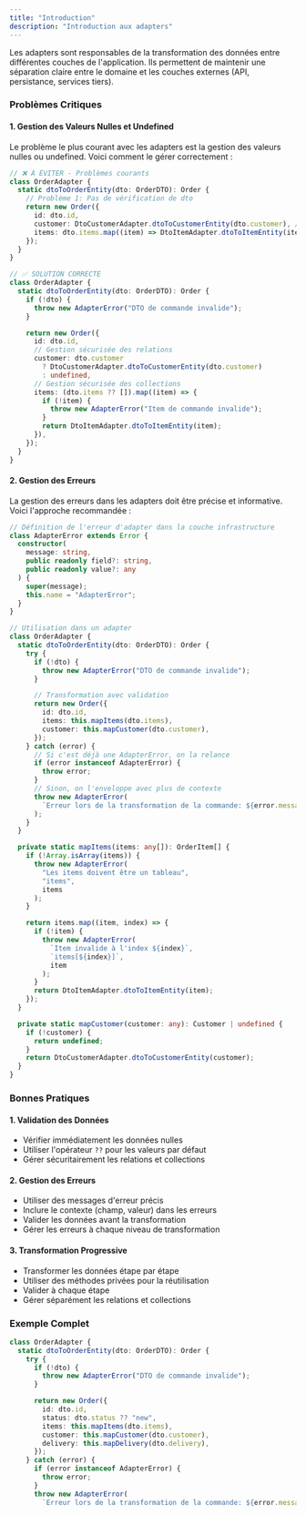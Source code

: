 ```yaml
---
title: "Introduction"
description: "Introduction aux adapters"
---
```


Les adapters sont responsables de la transformation des données entre différentes couches de l'application. Ils permettent de maintenir une séparation claire entre le domaine et les couches externes (API, persistance, services tiers).

### Problèmes Critiques

#### 1. Gestion des Valeurs Nulles et Undefined

Le problème le plus courant avec les adapters est la gestion des valeurs nulles ou undefined. Voici comment le gérer correctement :

```typescript
// ❌ À ÉVITER - Problèmes courants
class OrderAdapter {
  static dtoToOrderEntity(dto: OrderDTO): Order {
    // Problème 1: Pas de vérification de dto
    return new Order({
      id: dto.id,
      customer: DtoCustomerAdapter.dtoToCustomerEntity(dto.customer), // Erreur si dto.customer est undefined
      items: dto.items.map((item) => DtoItemAdapter.dtoToItemEntity(item)), // Erreur si dto.items est undefined
    });
  }
}

// ✅ SOLUTION CORRECTE
class OrderAdapter {
  static dtoToOrderEntity(dto: OrderDTO): Order {
    if (!dto) {
      throw new AdapterError("DTO de commande invalide");
    }

    return new Order({
      id: dto.id,
      // Gestion sécurisée des relations
      customer: dto.customer
        ? DtoCustomerAdapter.dtoToCustomerEntity(dto.customer)
        : undefined,
      // Gestion sécurisée des collections
      items: (dto.items ?? []).map((item) => {
        if (!item) {
          throw new AdapterError("Item de commande invalide");
        }
        return DtoItemAdapter.dtoToItemEntity(item);
      }),
    });
  }
}
```

#### 2. Gestion des Erreurs

La gestion des erreurs dans les adapters doit être précise et informative. Voici l'approche recommandée :

```typescript
// Définition de l'erreur d'adapter dans la couche infrastructure
class AdapterError extends Error {
  constructor(
    message: string,
    public readonly field?: string,
    public readonly value?: any
  ) {
    super(message);
    this.name = "AdapterError";
  }
}

// Utilisation dans un adapter
class OrderAdapter {
  static dtoToOrderEntity(dto: OrderDTO): Order {
    try {
      if (!dto) {
        throw new AdapterError("DTO de commande invalide");
      }

      // Transformation avec validation
      return new Order({
        id: dto.id,
        items: this.mapItems(dto.items),
        customer: this.mapCustomer(dto.customer),
      });
    } catch (error) {
      // Si c'est déjà une AdapterError, on la relance
      if (error instanceof AdapterError) {
        throw error;
      }
      // Sinon, on l'enveloppe avec plus de contexte
      throw new AdapterError(
        `Erreur lors de la transformation de la commande: ${error.message}`
      );
    }
  }

  private static mapItems(items: any[]): OrderItem[] {
    if (!Array.isArray(items)) {
      throw new AdapterError(
        "Les items doivent être un tableau",
        "items",
        items
      );
    }

    return items.map((item, index) => {
      if (!item) {
        throw new AdapterError(
          `Item invalide à l'index ${index}`,
          `items[${index}]`,
          item
        );
      }
      return DtoItemAdapter.dtoToItemEntity(item);
    });
  }

  private static mapCustomer(customer: any): Customer | undefined {
    if (!customer) {
      return undefined;
    }
    return DtoCustomerAdapter.dtoToCustomerEntity(customer);
  }
}
```

### Bonnes Pratiques

#### 1. Validation des Données

- Vérifier immédiatement les données nulles
- Utiliser l'opérateur `??` pour les valeurs par défaut
- Gérer sécuritairement les relations et collections

#### 2. Gestion des Erreurs

- Utiliser des messages d'erreur précis
- Inclure le contexte (champ, valeur) dans les erreurs
- Valider les données avant la transformation
- Gérer les erreurs à chaque niveau de transformation

#### 3. Transformation Progressive

- Transformer les données étape par étape
- Utiliser des méthodes privées pour la réutilisation
- Valider à chaque étape
- Gérer séparément les relations et collections

### Exemple Complet

```typescript
class OrderAdapter {
  static dtoToOrderEntity(dto: OrderDTO): Order {
    try {
      if (!dto) {
        throw new AdapterError("DTO de commande invalide");
      }

      return new Order({
        id: dto.id,
        status: dto.status ?? "new",
        items: this.mapItems(dto.items),
        customer: this.mapCustomer(dto.customer),
        delivery: this.mapDelivery(dto.delivery),
      });
    } catch (error) {
      if (error instanceof AdapterError) {
        throw error;
      }
      throw new AdapterError(
        `Erreur lors de la transformation de la commande: ${error.message}`
```
